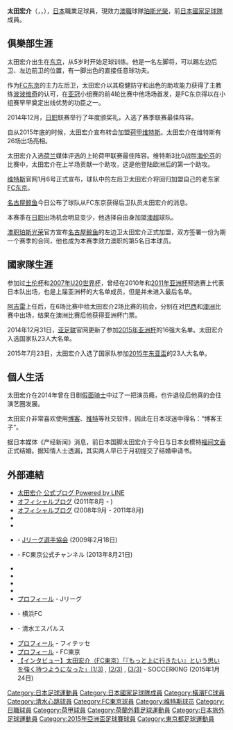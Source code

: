 {{blpunsourced|time=2019-07-20T12:12:44+00:00}}
{{noteta|G1=足球}}{{infobox Football biography
|name=太田宏介
|image= Kosuke Ota 2011.jpg
|caption=2011年效力[[清水心跳|清水心跳]]
|fullname=太田宏介
|birth_date={{Birth date and age|1987|7|23}}
|cityofbirth=[[東京都|東京都]][[町田市|町田市]]
|countryofbirth={{JPN}}
|height={{height|m=1.78|precision=0}}
| position=[[後衛_(足球)|後衛]]
| currentclub = [[珀斯光榮|珀斯光榮]]
| clubnumber  = 8
| youthyears1 = 1994–1999 
| youthclubs1 = Tsukusino     
| youthyears2 = 2000–2002 
| youthclubs2 = [[町田澤維亞足球會|町田澤維亞]]
| youthyears3 = 2002–2005 
| youthclubs3 = Azabu University High School
| years1 = 2006–2008 
| clubs1 = [[橫濱FC|橫濱FC]] 
| caps1 = 49  
| goals1 = 0      
| years2 = 2009–2011 
| clubs2 = [[清水心跳|清水心跳]]
| caps2 = 85  
| goals2 = 2 
| years3 = 2012–2015 
| clubs3 = [[FC東京|FC東京]] 
| caps3 = 112
| goals3 = 7
| years4 = 2015–2017 
| clubs4 = [[維特斯職業足球基金會|維特斯]] 
| caps4 = 26  
| goals4 = 0
| years5 = 2017–2019 
| clubs5 = [[FC東京|FC東京]]  
| caps5 = 61 
| goals5 = 2
| years6 = 2019–2020
| clubs6 = [[名古屋鯨魚|名古屋鯨魚]] 
| caps6 = 21
| goals6 = 0
| years7 = 2020–
| clubs7 = [[珀斯光榮|珀斯光榮]] 
| caps7 = 19
| goals7 = 0
| nationalyears1 = 2007
| nationalteam1 = [[日本20歲以下足球代表隊|日本U-20]]
| nationalcaps1 = 1
| nationalgoals1 = 0
| nationalyears2 = 2010–2015
| nationalteam2 = [[日本國家足球隊|日本]]
| nationalcaps2 = 7  
| nationalgoals2 = 0 
| pcupdate = 2021年6月5日
| ntupdate = 2015年8月5日
}}
'''太田宏介'''（{{lang-ja|おおた こうすけ}}，{{lang-en|Kosuke Ota}}，{{Bd|1987年|7月23日||}}），[[日本|日本]]職業足球員，現效力[[澳職|澳職]]球隊[[珀斯光榮|珀斯光榮]]，前[[日本國家足球隊|日本國家足球隊]]成員。

==俱樂部生涯==
太田宏介出生在[[东京|东京]]，从5岁时开始足球训练。他是一名左脚将，可以踢左边后卫、左边前卫的位置，有一脚出色的直接任意球功夫。

作为[[FC东京|FC东京]]的主力左后卫，太田宏介以其稳健防守和出色的助攻能力获得了主教练[[波波维奇|波波维奇]]的认可，在[[亚冠|亚冠]]小组赛的前4轮比赛中他场场首发，是FC东京得以在小组赛早早奠定出线优势的功臣之一。

2014年12月，[[日职|日职]]联赛举行了年度颁奖礼，入选了赛季联赛最佳阵容。

自从2015年底的时候，太田宏介宣布转会加盟[[荷甲|荷甲]][[维特斯|维特斯]]。太田宏介在维特斯有26场出场亮相。 ​

太田宏介入选[[荷兰|荷兰]]媒体评选的上轮荷甲联赛最佳阵容。维特斯3比0战胜[[海伦芬|海伦芬]]的比赛中，太田宏介在上半场贡献一个助攻，这是他登陆欧洲后的第一个助攻。

[[维特斯|维特斯]]官网1月6号正式宣布，球队中的左后卫太田宏介将回归加盟自己的老东家[[FC东京|FC东京]]。

[[名古屋鲸鱼|名古屋鲸鱼]]今日公布了球队从FC东京获得后卫队员太田宏介的消息。

本赛季在[[日职|日职]]出场机会明显变少，他选择自由身加盟[[澳超|澳超]]球队。

[[澳职|澳职]][[珀斯光荣|珀斯光荣]]官方宣布[[名古屋鲸鱼|名古屋鲸鱼]]的左边卫太田宏介正式加盟，双方签署一份为期一个赛季的合同，他也成为本赛季效力澳职的第5名日本球员。

==國家隊生涯==
参加过[[土伦杯|土伦杯]]和[[2007年U20世界杯|2007年U20世界杯]]，曾经在2010年和[[2011年亚洲杯|2011年亚洲杯]]预选赛上代表日本队出场，也是上届亚洲杯的大名单成员，但是并未进入最后名单。

[[阿吉雷|阿吉雷]]上任后，在6场比赛中给太田宏介2场比赛的机会，分别在对[[巴西|巴西]]和[[澳洲|澳洲]]比赛中出场，结果在澳洲比赛后他获得亚洲杯门票。

2014年12月31日，[[亚足联|亚足联]]官网更新了参加[[2015年亚洲杯|2015年亚洲杯]]的16强大名单。太田宏介入选国家队23人大名单。

2015年7月23日，太田宏介入选了国家队参加[[2015年东亚盃|2015年东亚盃]]的23人大名单。

==個人生活==
太田宏介在2014年曾在日剧[[假面骑士|假面骑士]]中过了一把演员瘾，也许退役后他真的会往演艺圈发展。

太田宏介非常喜欢使用[[博客|博客]]、[[推特|推特]]等社交软件，因此在日本球迷中得名：“博客王子”。

据日本媒体《产经新闻》消息，前日本国脚太田宏介于今日与日本女模特[[福间文香|福间文香]]正式结婚。据知情人士透漏，其实两人早已于月初提交了结婚申请书。

==外部連結==
{{Reflist}}
*[https://lineblog.me/otakosuke/ 太田宏介 公式ブログ Powered by LINE]{{Wayback|url=https://lineblog.me/otakosuke/ |date=20190801002423 }}
*[http://ameblo.jp/kosuke-ota オフィシャルブログ]{{Wayback|url=http://ameblo.jp/kosuke-ota |date=20190404103813 }} (2011年8月 - )
*[http://labola.jp/kosuke オフィシャルブログ]{{Wayback|url=http://labola.jp/kosuke |date=20161204085513 }} (2008年9月 - 2011年8月)
*{{twitter|kosuke444|太田宏介 Kosuke Ota}}
*{{Instagram|kosuke_ota_official|太田宏介 Kosuke Ota}}
*{{Wayback|date=20100619102853|url=http://j-leaguers.net/special/canada/file018.html|title=オレたちの世代 FILE 018 太田宏介［清水］}} - [[日本プロサッカー選手会|Jリーグ選手協会]] (2009年2月18日)
*{{Youtube|xC803OGizDw|TOKYO PLAYER INTERVIEWS #20 太田宏介}} - FC東京公式チャンネル (2013年8月21日)
*{{FIFA player|268599}}{{en icon}}
*{{Nfteams|37679}}{{en icon}}
*{{Soccerway|kosuke-ota/5357}}{{En icon}}
*{{ESPN Soccernet|102141}}{{En icon}}
*[http://data.j-league.or.jp/SFIX04/?player_id=8641 プロフィール]{{Wayback|url=http://data.j-league.or.jp/SFIX04/?player_id=8641 |date=20191030030905 }} - Jリーグ
*{{Wayback|date=20090103011647|url=http://www.yokohamafc.com/topteam/view.php?sid=1116|title=プロフィール (2008年)}} - 横浜FC
*{{Wayback|date=20111130213917|url=http://www.s-pulse.co.jp/top_team/profile/04|title=プロフィール (2011年)}} - 清水エスパルス
*[http://www.vitesse.nl/nl/eersteelftal/speler/1209 プロフィール]{{Wayback|url=http://www.vitesse.nl/nl/eersteelftal/speler/1209 |date=20170104222723 }} - フィテッセ{{Nl icon}}
*[https://www.fctokyo.co.jp/players/2018/44 プロフィール]{{Wayback|url=https://www.fctokyo.co.jp/players/2018/44 |date=20180517152954 }} - FC東京
*[http://www.soccer-king.jp/sk_column/article/268569.html?pn=1 【インタビュー】太田宏介（FC東京）「『もっと上に行きたい』という思いを強く持つようになった」(1/3)]{{Wayback|url=http://www.soccer-king.jp/sk_column/article/268569.html?pn=1 |date=20160304115248 }} , [http://www.soccer-king.jp/sk_column/article/268569.html?pn=2 (2/3)]{{Wayback|url=http://www.soccer-king.jp/sk_column/article/268569.html?pn=2 |date=20160304131551 }} , [http://www.soccer-king.jp/sk_column/article/268569.html?pn=3 (3/3)]{{Wayback|url=http://www.soccer-king.jp/sk_column/article/268569.html?pn=3 |date=20160304210924 }} - SOCCERKING (2015年1月24日)

{{2007年U-20世界盃日本参赛名单}}
{{2015年亞洲盃足球賽日本參賽名單}}

{{DEFAULTSORT:oota kousuke}}
[[Category:日本足球運動員|Category:日本足球運動員]]
[[Category:日本國家足球隊成員|Category:日本國家足球隊成員]]
[[Category:橫濱FC球員|Category:橫濱FC球員]]
[[Category:清水心跳球員|Category:清水心跳球員]]
[[Category:FC東京球員|Category:FC東京球員]]
[[Category:维特斯球员|Category:维特斯球员]]
[[Category:日職球員|Category:日職球員]]
[[Category:荷甲球員|Category:荷甲球員]]
[[Category:荷蘭外籍足球運動員|Category:荷蘭外籍足球運動員]]
[[Category:日本旅外足球運動員|Category:日本旅外足球運動員]]
[[Category:2015年亞洲盃足球賽球員|Category:2015年亞洲盃足球賽球員]]
[[Category:東京都足球運動員|Category:東京都足球運動員]]